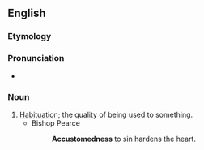 ==English==

===Etymology===
{{suffix|en|accustomed|ness}}

===Pronunciation===
* {{a|US}} {{IPA|en|/əˈkʌs.təmd.nɪs/}}

===Noun===
{{en-noun|-}}

# [[habituation|Habituation]]; the quality of being used to something.
#* Bishop Pearce
#*: '''Accustomedness''' to sin hardens the heart.